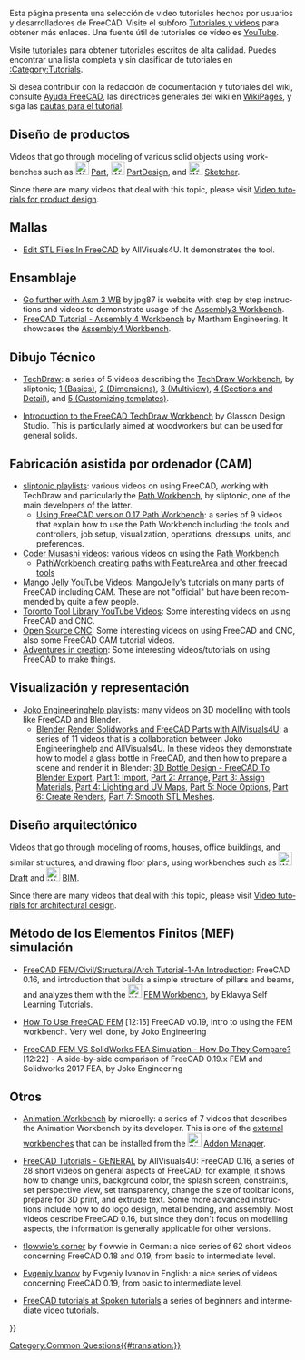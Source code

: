 <languages/>

{{VeryImportantMessage|Por favor, presten atención a la versión de FreeCAD utilizada en el tutorial. Si un tutorial utiliza una versión anterior del programa, el proceso de modelado general puede seguir funcionando, pero algunas herramientas pueden haber cambiado en versiones más recientes. No añada vídeos hechos con la versión 0.16 o anterior, ya que estas versiones se consideran obsoletas.}}

<div class="mw-translate-fuzzy">
Esta página presenta una selección de video tutoriales hechos por usuarios y desarrolladores de FreeCAD. Visite el subforo [https://forum.freecadweb.org/viewforum.php?f=36 Tutoriales y vídeos] para obtener más enlaces. Una fuente útil de tutoriales de vídeo es [https://YouTube.com YouTube].
</div>

Visite [[tutorials/es|tutoriales]] para obtener tutoriales escritos de alta calidad. Puedes encontrar una lista completa y sin clasificar de tutoriales en [[:Category:Tutorials]].

Si desea contribuir con la redacción de documentación y tutoriales del wiki, consulte [[Help FreeCAD/es|Ayuda FreeCAD]], las directrices generales del wiki en [[WikiPages|WikiPages]], y siga las [[tutorial guidelines/es|pautas para el tutorial]].

<span id="Product_design"></span>
== Diseño de productos ==

<div lang="en" dir="ltr" class="mw-content-ltr">
Videos that go through modeling of various solid objects using workbenches such as [[Image:Workbench_Part.svg|24px]] [[Part Workbench|Part]], [[Image:Workbench_PartDesign.svg|24px]] [[PartDesign Workbench|PartDesign]], and [[Image:Workbench_Sketcher.svg|24px]] [[Sketcher Workbench|Sketcher]].
</div>

<div lang="en" dir="ltr" class="mw-content-ltr">
Since there are many videos that deal with this topic, please visit [[Video_tutorials_for_product_design|Video tutorials for product design]].
</div>

<span id="Meshes"></span>
== Mallas ==

<div lang="en" dir="ltr" class="mw-content-ltr">
* [https://www.youtube.com/watch?v=5lwENZeNiNg&feature=youtu.be Edit STL Files In FreeCAD] by  AllVisuals4U. It demonstrates the {{Button|[[File:Part_ShapeFromMesh.svg|16px]] [[Part_ShapeFromMesh|Part ShapeFromMesh]]}} tool.
</div>

<span id="Assembly"></span>
== Ensamblaje ==

<div lang="en" dir="ltr" class="mw-content-ltr">
* [http://help-freecad-jpg87.fr/025c_ass_ex_creat.php Go further with Asm 3 WB] by jpg87 is website with step by step instructions and videos to demonstrate usage of the [[Assembly3_Workbench|Assembly3 Workbench]].
* [https://www.youtube.com/watch?v=n04M6nFvdxs FreeCAD Tutorial - Assembly 4 Workbench] by  Martham Engineering. It showcases the [[Assembly4_Workbench|Assembly4 Workbench]].
</div>

<span id="Technical_drawings"></span>
==Dibujo Técnico==

<div lang="en" dir="ltr" class="mw-content-ltr">
* [https://www.youtube.com/watch?v=7LbOmSGW9F0&list=PLEuOia-QxyFKQnmM1U9yVo7eNrK_Mcln8 TechDraw]: a series of 5 videos describing the [[TechDraw Workbench|TechDraw Workbench]], by sliptonic; [https://www.youtube.com/watch?v=7LbOmSGW9F0 1 (Basics)], [https://www.youtube.com/watch?v=z3w84RfvqaE 2 (Dimensions)], [https://www.youtube.com/watch?v=uNjXg-m38aI 3 (Multiview)], [https://www.youtube.com/watch?v=3zSdeFV6I5o 4 (Sections and Detail)], and [https://www.youtube.com/watch?v=kcmdJ7xa7gg 5 (Customizing templates)].
</div>

<div lang="en" dir="ltr" class="mw-content-ltr">
* [https://www.youtube.com/watch?v=TnYMfpdNQoo Introduction to the FreeCAD TechDraw Workbench] by Glasson Design Studio. This is particularly aimed at woodworkers but can be used for general solids.
</div>

<span id="Computer-Aided_Manufacturing_(CAM)"></span>
== Fabricación asistida por ordenador (CAM) ==

<div lang="en" dir="ltr" class="mw-content-ltr">
* [https://www.youtube.com/user/sliptonic/playlists sliptonic playlists]: various videos on using FreeCAD, working with TechDraw and particularly the [[Path Workbench|Path Workbench]], by sliptonic, one of the main developers of the latter.
** [https://www.youtube.com/playlist?list=PLEuOia-QxyFJZSpqb0xOHc9t7MLdCO3io Using FreeCAD version 0.17 Path Workbench]: a series of 9 videos that explain how to use the Path Workbench including the tools and controllers, job setup, visualization, operations, dressups, units, and preferences.
* [https://www.youtube.com/channel/UCtNnYMVWGkG-aemOrCtGjCA/videos Coder Musashi videos]: various videos on using the [[Path Workbench|Path Workbench]].
** [https://www.youtube.com/watch?v=MsDIRIkeNJ4 PathWorkbench creating paths with FeatureArea and other freecad tools]
* [https://www.youtube.com/@MangoJellySolutions Mango Jelly YouTube Videos]: MangoJelly's tutorials on many parts of FreeCAD including CAM. These are not "official" but have been recommended by quite a few people.
* [https://www.youtube.com/@TorontotoollibraryIRBE Toronto Tool Library YouTube Videos]: Some interesting videos on using FreeCAD and CNC.
* [https://www.youtube.com/@opensourcecnc Open Source CNC]: Some interesting videos on using FreeCAD and CNC, also some FreeCAD CAM tutorial videos.
* [https://www.youtube.com/@Adventuresincreation Adventures in creation]: Some interesting videos/tutorials on using FreeCAD to make things.
</div>

<span id="Visualization_and_rendering"></span>
== Visualización y representación ==

<div lang="en" dir="ltr" class="mw-content-ltr">
* [https://www.youtube.com/channel/UC-CubOaooNwC-3RBKUoAOQQ/playlists Joko Engineeringhelp playlists]: many videos on 3D modelling with tools like FreeCAD and Blender.
** [https://www.youtube.com/watch?v=a__w8eMRx-U&list=PL7eiW2bt21YUfOTUvzA3jtQqF4Vpz21Ut Blender Render Solidworks and FreeCAD Parts with AllVisuals4U]: a series of 11 videos that is a collaboration between Joko Engineeringhelp and AllVisuals4U. In these videos they demonstrate how to model a glass bottle in FreeCAD, and then how to prepare a scene and render it in Blender: [https://www.youtube.com/watch?v=a__w8eMRx-U&list=PL7eiW2bt21YUfOTUvzA3jtQqF4Vpz21Ut 3D Bottle Design - FreeCAD To Blender Export], [https://www.youtube.com/watch?v=U7e6-Wfv2b0 Part 1: Import], [https://www.youtube.com/watch?v=fAvDd7SY-T0 Part 2: Arrange], [https://www.youtube.com/watch?v=J8TuRgaBNBU Part 3: Assign Materials], [https://www.youtube.com/watch?v=0dsvaQVN1VQ Part 4: Lighting and UV Maps], [https://www.youtube.com/watch?v=zx0Qvsl6gzw Part 5: Node Options], [https://www.youtube.com/watch?v=TRVLZeJ6f28 Part 6: Create Renders], [https://www.youtube.com/watch?v=foTUw3qM13c Part 7: Smooth STL Meshes].
</div>

<span id="Architectural_design"></span>
== Diseño arquitectónico ==

<div lang="en" dir="ltr" class="mw-content-ltr">
Videos that go through modeling of rooms, houses, office buildings, and similar structures, and drawing floor plans, using workbenches such as [[Image:Workbench_Draft.svg|24px]] [[Draft_Workbench|Draft]] and [[Image:Workbench_BIM.svg|24px]] [[BIM_Workbench|BIM]].
</div>

<div lang="en" dir="ltr" class="mw-content-ltr">
Since there are many videos that deal with this topic, please visit [[Video_tutorials_for_architectural_design|Video tutorials for architectural design]].
</div>

<span id="Finite_element_(FEM)_simulation"></span>
== Método de los Elementos Finitos (MEF) simulación ==

<div lang="en" dir="ltr" class="mw-content-ltr">
* [https://www.youtube.com/watch?v=wAJe1R5NDGw FreeCAD FEM/Civil/Structural/Arch Tutorial-1-An Introduction]: FreeCAD 0.16, and introduction that builds a simple structure of pillars and beams, and analyzes them with the [[Image:Workbench_FEM.svg|24px]] [[FEM Workbench|FEM Workbench]], by Eklavya Self Learning Tutorials.
</div>

<div lang="en" dir="ltr" class="mw-content-ltr">
* [https://www.youtube.com/watch?v=dhrynRdBOIg How To Use FreeCAD FEM] [12:15] FreeCAD v0.19, Intro to using the FEM workbench. Very well done, by Joko Engineering
</div>

<div lang="en" dir="ltr" class="mw-content-ltr">
* [https://www.youtube.com/watch?v=qWtMJagDoRk FreeCAD FEM VS SolidWorks FEA Simulation - How Do They Compare?] [12:22] - A side-by-side comparison of FreeCAD 0.19.x FEM and Solidworks 2017 FEA, by Joko Engineering
</div>

<span id="Other"></span>
== Otros ==

<div lang="en" dir="ltr" class="mw-content-ltr">
* [https://www.youtube.com/watch?v=AQjAa5JxmOg&list=PLIxaznuCUATKzCFbFUFhRwZMJMnYuQ1JB Animation Workbench] by microelly: a series of 7 videos that describes the Animation Workbench by its developer. This is one of the [[external workbenches|external workbenches]] that can be installed from the [[Image:Std_AddonMgr.svg|24px]] [[Std_AddonMgr|Addon Manager]].
</div>

<div lang="en" dir="ltr" class="mw-content-ltr">
* [https://www.youtube.com/watch?v=WdBQPXeAeMc&list=PLKu--JcOZKTPZjy761ELQ7ba45yZmxOpj FreeCAD Tutorials - GENERAL] by AllVisuals4U: FreeCAD 0.16, a series of 28 short videos on general aspects of FreeCAD; for example, it shows how to change units, background color, the splash screen, constraints, set perspective view, set transparency, change the size of toolbar icons, prepare for 3D print, and extrude text. Some more advanced instructions include how to do logo design, metal bending, and assembly. Most videos describe FreeCAD 0.16, but since they don't focus on modelling aspects, the information is generally applicable for other versions.
</div>

<div lang="en" dir="ltr" class="mw-content-ltr">
* [https://www.youtube.com/c/flowwiescorner/videos flowwie's corner] by flowwie in German: a nice series of 62 short videos concerning FreeCAD 0.18 and 0.19, from basic to intermediate level.
</div>

<div lang="en" dir="ltr" class="mw-content-ltr">
* [https://www.youtube.com/c/CFDIntech/videos Evgeniy Ivanov] by Evgeniy Ivanov in English: a nice series of videos concerning FreeCAD 0.19, from basic to intermediate level.
</div>

<div lang="en" dir="ltr" class="mw-content-ltr">
* [https://spoken-tutorial.org/tutorial-search/?search_foss=FreeCAD&search_language=English FreeCAD tutorials at Spoken tutorials] a series of beginners and intermediate video tutorials.
</div>

{{Userdocnavi{{#translation:}}}}
[[Category:Common Questions{{#translation:}}]]